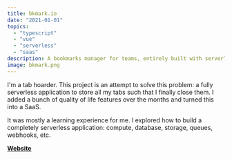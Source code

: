 ```yaml
---
title: bkmark.io
date: "2021-01-01"
topics: 
  - "typescript"
  - "vue"
  - "serverless"
  - "saas"
description: A bookmarks manager for teams, entirely built with serverless
image: bkmark.png
---
```


I'm a tab hoarder. This project is an attempt to solve this problem: a fully serverless application to store all my tabs such that I finally close them. I added a bunch of quality of life features over the months and turned this into a SaaS.

It was mostly a learning experience for me. I explored how to build a completely serverless application: compute, database, storage, queues, webhooks, etc.

**[Website](https://bkmark.io)**

